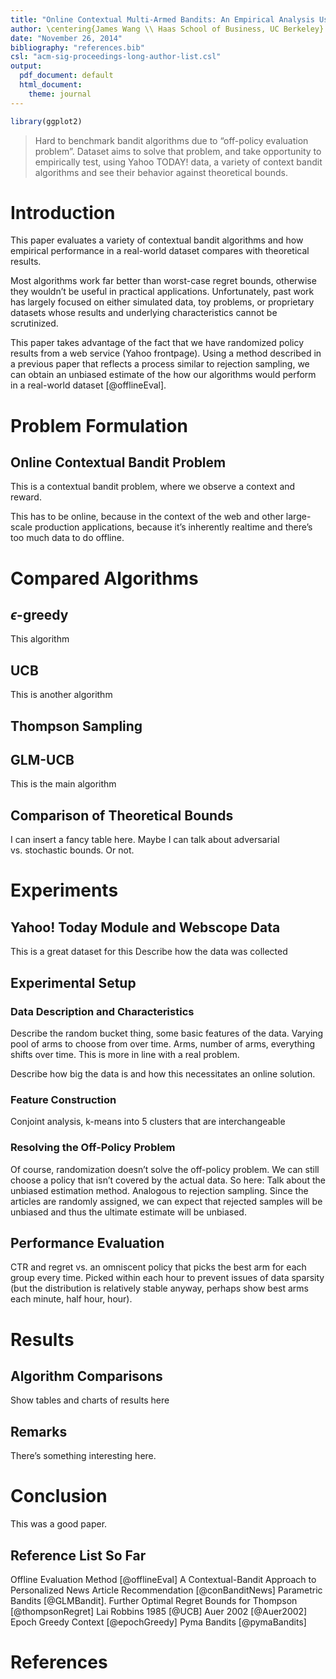 ```yaml
---
title: "Online Contextual Multi-Armed Bandits: An Empirical Analysis Using News Article Recommendations"
author: \centering{James Wang \\ Haas School of Business, UC Berkeley}
date: "November 26, 2014"
bibliography: "references.bib"
csl: "acm-sig-proceedings-long-author-list.csl"
output:
  pdf_document: default
  html_document:
    theme: journal
---
```


```r
library(ggplot2)
```

\begin{center}\subsection{Abstract}\end{center}
> Hard to benchmark bandit algorithms due to "off-policy evaluation problem". Dataset aims to solve that problem, and take opportunity to empirically test, using Yahoo TODAY! data, a variety of context bandit algorithms and see their behavior against theoretical bounds.

# Introduction
This paper evaluates a variety of contextual bandit algorithms and how empirical performance in a real-world dataset compares with theoretical results.

Most algorithms work far better than worst-case regret bounds, otherwise they wouldn't be useful in practical applications. Unfortunately, past work has largely focused on either simulated data, toy problems, or proprietary datasets whose results and underlying characteristics cannot be scrutinized. 

This paper takes advantage of the fact that we have randomized policy results from a web service (Yahoo frontpage). Using a method described in a previous paper that reflects a process similar to rejection sampling, we can obtain an unbiased estimate of the how our algorithms would perform in a real-world dataset [@offlineEval].

# Problem Formulation

## Online Contextual Bandit Problem
This is a contextual bandit problem, where we observe a context and reward.

This has to be online, because in the context of the web and other large-scale production applications, because it's inherently realtime and there's too much data to do offline.

# Compared Algorithms

## $\epsilon$-greedy
This algorithm

## UCB
This is another algorithm

## Thompson Sampling

## GLM-UCB
This is the main algorithm

## Comparison of Theoretical Bounds
I can insert a fancy table here. Maybe I can talk about adversarial vs. stochastic bounds. Or not.

# Experiments
## Yahoo! Today Module and Webscope Data
This is a great dataset for this
Describe how the data was collected

## Experimental Setup
### Data Description and Characteristics
Describe the random bucket thing, some basic features of the data. Varying pool of arms to choose from over time. Arms, number of arms, everything shifts over time. This is more in line with a real problem.

Describe how big the data is and how this necessitates an online solution.

### Feature Construction
Conjoint analysis, k-means into 5 clusters that are interchangeable

### Resolving the Off-Policy Problem
Of course, randomization doesn't solve the off-policy problem. We can still choose a policy that isn't covered by the actual data. So here:
Talk about the unbiased estimation method. Analogous to rejection sampling. Since the articles are randomly assigned, we can expect that rejected samples will be unbiased and thus the ultimate estimate will be unbiased.

## Performance Evaluation
CTR and regret vs. an omniscent policy that picks the best arm for each group every time. Picked within each hour to prevent issues of data sparsity (but the distribution is relatively stable anyway, perhaps show best arms each minute, half hour, hour).

# Results
## Algorithm Comparisons
Show tables and charts of results here

## Remarks
There's something interesting here.

# Conclusion
This was a good paper.

## Reference List So Far

Offline Evaluation Method [@offlineEval] 
A Contextual-Bandit Approach to Personalized News Article Recommendation [@conBanditNews]
Parametric Bandits [@GLMBandit].
Further Optimal Regret Bounds for Thompson [@thompsonRegret]
Lai Robbins 1985 [@UCB]
Auer 2002 [@Auer2002]
Epoch Greedy Context [@epochGreedy]
Pyma Bandits [@pymaBandits]

# References
```r

```